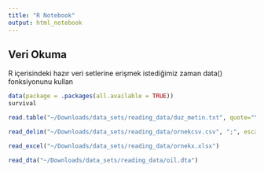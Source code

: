 ```yaml
---
title: "R Notebook"
output: html_notebook
---
```


## Veri Okuma

R içerisindeki hazır veri setlerine erişmek istediğimiz zaman data() fonksiyonunu kullan

```r
data(package = .packages(all.available = TRUE))
survival
```


```r
read.table("~/Downloads/data_sets/reading_data/duz_metin.txt", quote="\"", comment.char="")
```

```r
read_delim("~/Downloads/data_sets/reading_data/ornekcsv.csv", ";", escape_double = FALSE, trim_ws = TRUE)
```

```r
read_excel("~/Downloads/data_sets/reading_data/ornekx.xlsx")
```

```r
read_dta("~/Downloads/data_sets/reading_data/oil.dta")
```

